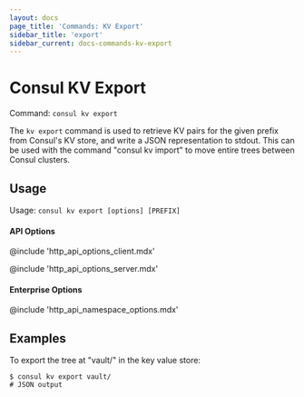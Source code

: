 ```yaml
---
layout: docs
page_title: 'Commands: KV Export'
sidebar_title: 'export'
sidebar_current: docs-commands-kv-export
---
```


# Consul KV Export

Command: `consul kv export`

The `kv export` command is used to retrieve KV pairs for the given
prefix from Consul's KV store, and write a JSON representation to
stdout. This can be used with the command "consul kv import" to move entire
trees between Consul clusters.

## Usage

Usage: `consul kv export [options] [PREFIX]`

#### API Options

@include 'http_api_options_client.mdx'

@include 'http_api_options_server.mdx'

#### Enterprise Options

@include 'http_api_namespace_options.mdx'

## Examples

To export the tree at "vault/" in the key value store:

```
$ consul kv export vault/
# JSON output
```
